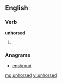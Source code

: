 ==English==

===Verb===
'''unhorsed'''

# {{past of|[[unhorse]]}}

===Anagrams===
* [[enshroud]]

[[mg:unhorsed]]
[[vi:unhorsed]]